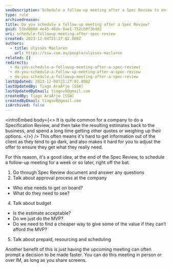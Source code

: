 ```yaml
---
seoDescription: Schedule a follow-up meeting after a Spec Review to ensure timely decision-making and address client questions, budget concerns, and approval processes.
type: rule
archivedreason:
title: Do you schedule a follow-up meeting after a Spec Review?
guid: 53bd000d-4e45-46de-9ae1-752cb9f2bdd2
uri: schedule-followup-meeting-after-spec-review
created: 2023-12-04T21:27:02.000Z
authors:
  - title: Ulysses Maclaren
    url: https://ssw.com.au/people/ulysses-maclaren
related: []
redirects:
  - do-you-schedule-a-followup-meeting-after-a-spec-review1
  - do-you-schedule-a-follow-up-meeting-after-a-spec-review
  - do-you-schedule-a-followup-meeting-after-a-spec-review
lastUpdated: 2023-12-04T21:27:02.000Z
lastUpdatedBy: Tiago AraÃºjo [SSW]
lastUpdatedByEmail: tiagov8@gmail.com
createdBy: Tiago AraÃºjo [SSW]
createdByEmail: tiagov8@gmail.com
isArchived: false
---
```


<introEmbed
  body={<>
It is quite common for a company to do a Specification Review, and then take the resulting estimates back to the business, and spend a long time getting other quotes or weighing up their options.
  </>}
/>
This often means it's hard to get information out of the client as they tend to go dark, and also makes it hard for you to adjust the offer to ensure they get what they really need.

For this reason, it's a good idea, at the end of the Spec Review, to schedule a follow-up meeting for a week or so later, right off the bat.

1. Go through Spec Review document and answer any questions
2. Talk about approval process at the company

- Who else needs to get on board?
- What do they need to see?

4. Talk about budget

- Is the estimate acceptable?
- Do we just do the MVP?
- Do we need to find a cheaper way to give some of the value if they can’t afford the MVP?

5. Talk about prepaid, resourcing and scheduling

Another benefit of this is just having the upcoming meeting can often prompt a decision to be made faster. You can do this meeting in person or over IM, as long as you share screens.

